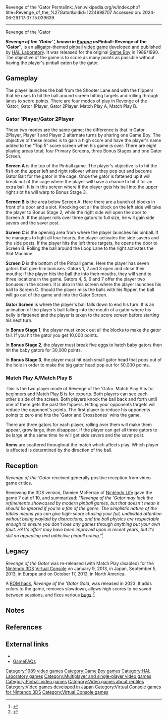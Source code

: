 Revenge of the 'Gator
Permalink: //en.wikipedia.org/w/index.php?title=Revenge_of_the_%27Gator&oldid=1224998707
Accessed on: 2024-06-26T17:07:15.039639



------
Revenge of the 'Gator
{{Short description|1989 video game}}
{{more citations needed|date=January 2021}}
{{Infobox video game
| title = Revenge of the 'Gator
| image = RevengeoftheGator frontcover.png
| caption = North American cover art
| developer = [[HAL Laboratory]]
| publisher = {{vgrelease|WW|HAL Laboratory|EU|[[Nintendo]]}}
| composer = Hiroaki Suga
| released = '''Game Boy'''<br>{{vgrelease|JP|October 18, 1989|[[North America|NA]]/[[Europe|EU]]|March 1990}}'''Nintendo 3DS'''<br>{{vgrelease|JP|January 9, 2013|EU|September 5, 2013|NA|October 17, 2013}}
| genre = [[Pinball game|Pinball]]
| modes = [[Single-player video game|Single-player]]<br>2 players alternating
| platforms = [[Game Boy]]
}}

'''''Revenge of the 'Gator''''',{{efn|Known in Japan as {{nihongo|'''''Pinball: 66 Hiki no Wani Daikoushin'''''|ピンボール　66匹のワニ大行進|Pinbōru 66-biki no Wani Daikōshin|lit. Pinball: The Great 66-Alligator Parade|lead=yes|group=lower-alpha}}}} known in [[Europe]] as '''''Pinball: Revenge of the 'Gator''''', is an [[alligator]]-themed [[pinball]] [[video game]] developed and published by [[HAL Laboratory]]. It was released for the original [[Game Boy]] in 1989/1990. The objective of the game is to score as many points as possible without having the player's pinball eaten by the gator.

==Gameplay==
The player launches the ball from the Shooter Lane and with the flippers that he uses to hit the ball around screen hitting targets and rolling through lanes to score points. There are four modes of play in Revenge of the 'Gator; Gator 1Player, Gator 2Player, Match Play A, Match Play B.

===Gator 1Player/Gator 2Player===
These two modes are the same game; the difference is that in Gator 2Player, Player 1 and Player 2 alternate turns by sharing one Game Boy. The objective of these modes is to gain a high score and have the player's name added to the "Top 5" score screen when his game is over. There are eight playing areas total; four Primary Screens, three Bonus Stages and one Gator Screen.

'''Screen A''' is the top of the Pinball game. The player's objective is to hit the fish on the upper left and right rollover where they pop out and become Gator Bait for the gator in the cage. Once the gator is fattened up it will break out of the cage where the player will have a chance to hit it for an extra ball. It is in this screen where if the player gets his ball into the upper right slot he will warp to Bonus Stage 3.

'''Screen B''' is the area below Screen A. Here there are a bunch of blocks in front of a door and a slot. Knocking out all the block on the left side will take the player to Bonus Stage 2, while the right side will open the door to Screen A. If the player rolls over three gators to full size, he will gain side savers and the saver post.

'''Screen C''' is the opening area from where the player launches his pinball. If he manages to light all four hearts, the player activates the side savers and the side posts. If the player hits the left three targets, he opens the door to Screen B. Rolling the ball around the Loop Lane to the right activates the Slot Machine.

'''Screen D''' is the bottom of the Pinball game. Here the player has seven gators that give him bonuses. Gators 1, 2 and 3 open and close their mouths; if the player hits the ball the into their mouths, they will send to three locations in the game. Gators 4, 5, 6 and 7 offer the player two bonuses in the screen. It is also in this screen where the player launches his ball to Screen C. Should the player miss the balls with his flipper, the ball will go out of the game and into the Gator Screen.

'''Gator Screen''' is where the player's ball falls down to end his turn. It is an animation of the player's ball falling into the mouth of a gator where his belly is flattened and the player is taken to the score screen before starting his next turn.

In '''Bonus Stage 1''', the player must knock out all the blocks to make the gator fall. If you hit the gator you get 10,000 points.

In '''Bonus Stage 2''', the player must break five eggs to hatch baby gators then hit the baby gators for 30,000 points.

In '''Bonus Stage 3''', the player must hit each small gator head that pops out of the hole in order to make the big gator head pop out for 50,000 points.

===Match Play A/Match Play B===
This is the two player mode of Revenge of the 'Gator. Match Play A is for beginners and Match Play B is for experts. Both players can see each other's side of the screen. Both players knock the ball back and forth until one of them gets the past the flippers. Hitting your opponents targets will reduce the opponent's points. The first player to reduce his opponents points to zero and hits the 'Gator and Crossbones' wins the game.

There are three gators for each player, rolling over them will make them appear, grow large, then disappear. If the player can get all three gators to be large at the same time he will get side savers and the saver post.

'''Items''' are scattered throughout the match which affects play. Which player is affected is determined by the direction of the ball.

==Reception==
{{Video game reviews
|CVG = 93%<ref>{{cite magazine|magazine=[[Computer and Video Games]]|title=Bytesize|last=Leadbetter|first=Richard|page=72|issue=114|date=June 1991|url=https://archive.org/details/computervideogames114/page/n71/mode/2up}}</ref>
|EGM = 6/6/7/6<ref>{{cite magazine|magazine=[[Electronic Gaming Monthly]]|title=Electronic Gaming Review Guide|page=18|issue=6|date=January 1990}}</ref>
|MMS = 91%<ref>{{cite magazine|magazine=[[Mean Machines]]|title=Revenge of the 'Gator|page=53|issue=7|date=April 1991|url=https://archive.org/details/Mean_Machines_Issue_07_1991-04_EMAP_Images_GB/page/n51/mode/2up}}</ref>
}}
''Revenge of the 'Gator'' received generally positive reception from video game critics.

Reviewing the 3DS version, Damien McFerran of [[Nintendo Life]] gave the game 7 out of 10, and summarized: ''"Revenge of the 'Gator may lack the refinements showcased by modern pinball games, but that doesn't mean it should be ignored if you're a fan of the genre. The simplistic nature of the tables means you can give high-score chasing your full, undivided attention without being waylaid by distractions, and the ball physics are respectable enough to ensure you don't lose any games through anything but your own fault. HAL's effort may have been improved upon in recent years, but it's still an appealing and addictive pinball outing."''<ref>{{cite web |last1=McFerran |first1=Damien |title=Pinball: Revenge of the 'Gator Review (3DS eShop / GB) |url=https://www.nintendolife.com/reviews/3ds-eshop/pinball_revenge_of_the_gator_gameboy |website=[[Nintendo Life]] |publisher=Hookshot Media |access-date=2 February 2023 |date=17 September 2013}}</ref>

==Legacy==
''Revenge of the Gator'' was re-released (with Match Play disabled) for the [[Nintendo 3DS]] [[Virtual Console]] on January 9, 2013, in Japan, September 5, 2013, in Europe and on October 17, 2013, in North America.

A [[ROM hacking|ROM hack]], ''Revenge of the 'Gator Gold'', was released in 2023. It adds colors to the game, removes slowdown, allows high scores to be saved between sessions, and fixes various [[Software bug|bugs]].<ref>{{cite web |last1=McFerran |first1=Damien |title=Game Boy Classic Revenge Of The 'Gator Gets A Huge Fan-Made Overhaul |url=https://www.timeextension.com/news/2023/02/game-boy-classic-revenge-of-the-gator-gets-a-huge-fan-made-overhaul |website=Time Extension |publisher=Hookshot Media |access-date=2 February 2023 |date=1 February 2023}}</ref>

==Notes==
{{notelist}}

==References==
{{reflist}}

==External links==
*{{moby game|id=/gameboy/revenge-of-the-gator}}
*[http://www.gamefaqs.com/gameboy/585877-revenge-of-the-gator/data GameFAQs]

[[Category:1989 video games]]
[[Category:Game Boy games]]
[[Category:HAL Laboratory games]]
[[Category:Multiplayer and single-player video games]]
[[Category:Pinball video games]]
[[Category:Video games about reptiles]]
[[Category:Video games developed in Japan]]
[[Category:Virtual Console games for Nintendo 3DS]]
[[Category:Virtual Console games]]